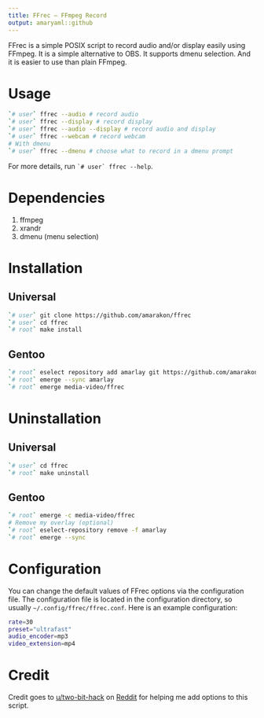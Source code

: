 ```yaml
---
title: FFrec – FFmpeg Record
output: amaryaml::github
---
```


FFrec is a simple POSIX script to record audio and/or display easily using FFmpeg.
It is a simple alternative to OBS.
It supports dmenu selection.
And it is easier to use than plain FFmpeg.

# Usage

```sh
`# user` ffrec --audio # record audio
`# user` ffrec --display # record display
`# user` ffrec --audio --display # record audio and display
`# user` ffrec --webcam # record webcam
# With dmenu
`# user` ffrec --dmenu # choose what to record in a dmenu prompt
```

For more details, run `` `# user` ffrec --help ``.

# Dependencies

#. ffmpeg
#. xrandr
#. dmenu (menu selection)

# Installation

## Universal

```sh
`# user` git clone https://github.com/amarakon/ffrec
`# user` cd ffrec
`# root` make install
```

## Gentoo

```sh
`# root` eselect repository add amarlay git https://github.com/amarakon/amarlay
`# root` emerge --sync amarlay
`# root` emerge media-video/ffrec
```

# Uninstallation

## Universal

```sh
`# user` cd ffrec
`# root` make uninstall
```

## Gentoo

```sh
`# root` emerge -c media-video/ffrec
# Remove my overlay (optional)
`# root` eselect-repository remove -f amarlay
`# root` emerge --sync
```

# Configuration

You can change the default values of FFrec options via the configuration file.
The configuration file is located in the configuration directory, so usually `~/.config/ffrec/ffrec.conf`.
Here is an example configuration:

```sh
rate=30
preset="ultrafast"
audio_encoder=mp3
video_extension=mp4
```

# Credit

Credit goes to [u/two-bit-hack](https://www.reddit.com/user/two-bit-hack/) on [Reddit](https://reddit.com) for helping me add options to this script.

